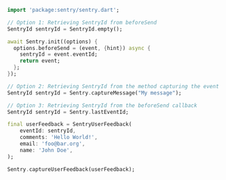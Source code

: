 ```dart
import 'package:sentry/sentry.dart';

// Option 1: Retrieving SentryId from beforeSend
SentryId sentryId = SentryId.empty();

await Sentry.init((options) {
  options.beforeSend = (event, {hint}) async {
    sentryId = event.eventId;
    return event;
  };
});

// Option 2: Retrieving SentryId from the method capturing the event
SentryId sentryId = Sentry.captureMessage("My message");

// Option 3: Retrieving SentryId from the beforeSend callback
SentryId sentryId = Sentry.lastEventId;

final userFeedback = SentryUserFeedback(
    eventId: sentryId,
    comments: 'Hello World!',
    email: 'foo@bar.org',
    name: 'John Doe',
);

Sentry.captureUserFeedback(userFeedback);
```
